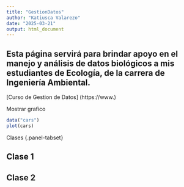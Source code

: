 ```yaml
---
title: "GestionDatos"
author: "Katiusca Valarezo"
date: "2025-03-21"
output: html_document
---
```


## Esta página servirá para brindar apoyo en el manejo y análisis de datos biológicos a mis estudiantes de Ecología, de la carrera de Ingeniería Ambiental.

[Curso de Gestion de Datos] (https://www.)

Mostrar grafico

```r
data("cars")
plot(cars)
```

Clases {.panel-tabset}

## Clase 1

## Clase 2




